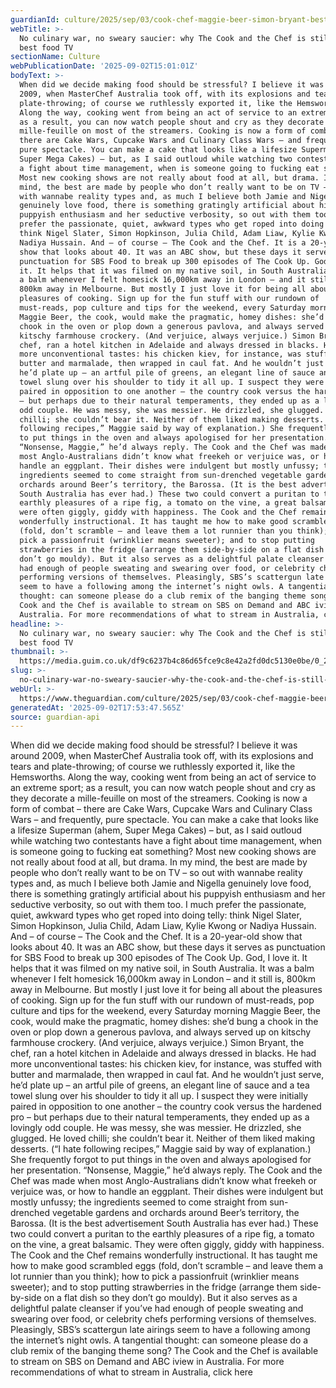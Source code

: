 ```yaml
---
guardianId: culture/2025/sep/03/cook-chef-maggie-beer-simon-bryant-best-food-tv-show
webTitle: >-
  No culinary war, no sweary saucier: why The Cook and the Chef is still the
  best food TV
sectionName: Culture
webPublicationDate: '2025-09-02T15:01:01Z'
bodyText: >-
  When did we decide making food should be stressful? I believe it was around
  2009, when MasterChef Australia took off, with its explosions and tears and
  plate-throwing; of course we ruthlessly exported it, like the Hemsworths.
  Along the way, cooking went from being an act of service to an extreme sport;
  as a result, you can now watch people shout and cry as they decorate a
  mille-feuille on most of the streamers. Cooking is now a form of combat –
  there are Cake Wars, Cupcake Wars and Culinary Class Wars – and frequently,
  pure spectacle. You can make a cake that looks like a lifesize Superman (ahem,
  Super Mega Cakes) – but, as I said outloud while watching two contestants have
  a fight about time management, when is someone going to fucking eat something?
  Most new cooking shows are not really about food at all, but drama. In my
  mind, the best are made by people who don’t really want to be on TV – so out
  with wannabe reality types and, as much I believe both Jamie and Nigella
  genuinely love food, there is something gratingly artificial about his
  puppyish enthusiasm and her seductive verbosity, so out with them too. I much
  prefer the passionate, quiet, awkward types who get roped into doing telly:
  think Nigel Slater, Simon Hopkinson, Julia Child, Adam Liaw, Kylie Kwong or
  Nadiya Hussain. And – of course – The Cook and the Chef. It is a 20-year-old
  show that looks about 40. It was an ABC show, but these days it serves as
  punctuation for SBS Food to break up 300 episodes of The Cook Up. God, I love
  it. It helps that it was filmed on my native soil, in South Australia. It was
  a balm whenever I felt homesick 16,000km away in London – and it still is,
  800km away in Melbourne. But mostly I just love it for being all about the
  pleasures of cooking. Sign up for the fun stuff with our rundown of
  must-reads, pop culture and tips for the weekend, every Saturday morning
  Maggie Beer, the cook, would make the pragmatic, homey dishes: she’d bung a
  chook in the oven or plop down a generous pavlova, and always served up on
  kitschy farmhouse crockery. (And verjuice, always verjuice.) Simon Bryant, the
  chef, ran a hotel kitchen in Adelaide and always dressed in blacks. He had
  more unconventional tastes: his chicken kiev, for instance, was stuffed with
  butter and marmalade, then wrapped in caul fat. And he wouldn’t just serve,
  he’d plate up – an artful pile of greens, an elegant line of sauce and a tea
  towel slung over his shoulder to tidy it all up. I suspect they were initially
  paired in opposition to one another – the country cook versus the hardened pro
  – but perhaps due to their natural temperaments, they ended up as a lovingly
  odd couple. He was messy, she was messier. He drizzled, she glugged. He loved
  chilli; she couldn’t bear it. Neither of them liked making desserts. (“I hate
  following recipes,” Maggie said by way of explanation.) She frequently forgot
  to put things in the oven and always apologised for her presentation.
  “Nonsense, Maggie,” he’d always reply. The Cook and the Chef was made when
  most Anglo-Australians didn’t know what freekeh or verjuice was, or how to
  handle an eggplant. Their dishes were indulgent but mostly unfussy; the
  ingredients seemed to come straight from sun-drenched vegetable gardens and
  orchards around Beer’s territory, the Barossa. (It is the best advertisement
  South Australia has ever had.) These two could convert a puritan to the
  earthly pleasures of a ripe fig, a tomato on the vine, a great balsamic. They
  were often giggly, giddy with happiness. The Cook and the Chef remains
  wonderfully instructional. It has taught me how to make good scrambled eggs
  (fold, don’t scramble – and leave them a lot runnier than you think); how to
  pick a passionfruit (wrinklier means sweeter); and to stop putting
  strawberries in the fridge (arrange them side-by-side on a flat dish so they
  don’t go mouldy). But it also serves as a delightful palate cleanser if you’ve
  had enough of people sweating and swearing over food, or celebrity chefs
  performing versions of themselves. Pleasingly, SBS’s scattergun late airings
  seem to have a following among the internet’s night owls. A tangential
  thought: can someone please do a club remix of the banging theme song? The
  Cook and the Chef is available to stream on SBS on Demand and ABC iview in
  Australia. For more recommendations of what to stream in Australia, click here
headline: >-
  No culinary war, no sweary saucier: why The Cook and the Chef is still the
  best food TV
thumbnail: >-
  https://media.guim.co.uk/df9c6237b4c86d65fce9c8e42a2fd0dc5130e0be/0_23_1500_1198/500.jpg
slug: >-
  no-culinary-war-no-sweary-saucier-why-the-cook-and-the-chef-is-still-the-best-food-tv
webUrl: >-
  https://www.theguardian.com/culture/2025/sep/03/cook-chef-maggie-beer-simon-bryant-best-food-tv-show
generatedAt: '2025-09-02T17:53:47.565Z'
source: guardian-api
---
```

When did we decide making food should be stressful? I believe it was around 2009, when MasterChef Australia took off, with its explosions and tears and plate-throwing; of course we ruthlessly exported it, like the Hemsworths. Along the way, cooking went from being an act of service to an extreme sport; as a result, you can now watch people shout and cry as they decorate a mille-feuille on most of the streamers. Cooking is now a form of combat – there are Cake Wars, Cupcake Wars and Culinary Class Wars – and frequently, pure spectacle. You can make a cake that looks like a lifesize Superman (ahem, Super Mega Cakes) – but, as I said outloud while watching two contestants have a fight about time management, when is someone going to fucking eat something? Most new cooking shows are not really about food at all, but drama. In my mind, the best are made by people who don’t really want to be on TV – so out with wannabe reality types and, as much I believe both Jamie and Nigella genuinely love food, there is something gratingly artificial about his puppyish enthusiasm and her seductive verbosity, so out with them too. I much prefer the passionate, quiet, awkward types who get roped into doing telly: think Nigel Slater, Simon Hopkinson, Julia Child, Adam Liaw, Kylie Kwong or Nadiya Hussain. And – of course – The Cook and the Chef. It is a 20-year-old show that looks about 40. It was an ABC show, but these days it serves as punctuation for SBS Food to break up 300 episodes of The Cook Up. God, I love it. It helps that it was filmed on my native soil, in South Australia. It was a balm whenever I felt homesick 16,000km away in London – and it still is, 800km away in Melbourne. But mostly I just love it for being all about the pleasures of cooking. Sign up for the fun stuff with our rundown of must-reads, pop culture and tips for the weekend, every Saturday morning Maggie Beer, the cook, would make the pragmatic, homey dishes: she’d bung a chook in the oven or plop down a generous pavlova, and always served up on kitschy farmhouse crockery. (And verjuice, always verjuice.) Simon Bryant, the chef, ran a hotel kitchen in Adelaide and always dressed in blacks. He had more unconventional tastes: his chicken kiev, for instance, was stuffed with butter and marmalade, then wrapped in caul fat. And he wouldn’t just serve, he’d plate up – an artful pile of greens, an elegant line of sauce and a tea towel slung over his shoulder to tidy it all up. I suspect they were initially paired in opposition to one another – the country cook versus the hardened pro – but perhaps due to their natural temperaments, they ended up as a lovingly odd couple. He was messy, she was messier. He drizzled, she glugged. He loved chilli; she couldn’t bear it. Neither of them liked making desserts. (“I hate following recipes,” Maggie said by way of explanation.) She frequently forgot to put things in the oven and always apologised for her presentation. “Nonsense, Maggie,” he’d always reply. The Cook and the Chef was made when most Anglo-Australians didn’t know what freekeh or verjuice was, or how to handle an eggplant. Their dishes were indulgent but mostly unfussy; the ingredients seemed to come straight from sun-drenched vegetable gardens and orchards around Beer’s territory, the Barossa. (It is the best advertisement South Australia has ever had.) These two could convert a puritan to the earthly pleasures of a ripe fig, a tomato on the vine, a great balsamic. They were often giggly, giddy with happiness. The Cook and the Chef remains wonderfully instructional. It has taught me how to make good scrambled eggs (fold, don’t scramble – and leave them a lot runnier than you think); how to pick a passionfruit (wrinklier means sweeter); and to stop putting strawberries in the fridge (arrange them side-by-side on a flat dish so they don’t go mouldy). But it also serves as a delightful palate cleanser if you’ve had enough of people sweating and swearing over food, or celebrity chefs performing versions of themselves. Pleasingly, SBS’s scattergun late airings seem to have a following among the internet’s night owls. A tangential thought: can someone please do a club remix of the banging theme song? The Cook and the Chef is available to stream on SBS on Demand and ABC iview in Australia. For more recommendations of what to stream in Australia, click here
